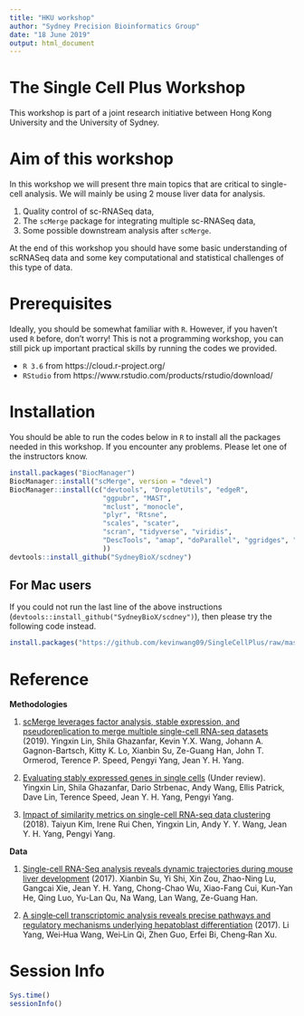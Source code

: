 ```yaml
---
title: "HKU workshop"
author: "Sydney Precision Bioinformatics Group"
date: "18 June 2019"
output: html_document
---
```


# The Single Cell Plus Workshop

This workshop is part of a joint research initiative between Hong Kong University and the University of Sydney.


# Aim of this workshop

In this workshop we will present thre main topics that are critical to single-cell analysis. We will mainly be using 2 mouse liver data for analysis. 

  1. Quality control of sc-RNASeq data,
  1. The `scMerge` package for integrating multiple sc-RNASeq data, 
  1. Some possible downstream analysis after `scMerge`. 


At the end of this workshop you should have some basic understanding of scRNASeq data and some key computational and statistical challenges of this type of data. 


# Prerequisites

Ideally, you should be somewhat familiar with `R`. However, if you haven't used `R` before, don't worry! This is not a programming workshop, you can still pick up important practical skills by running the codes we provided. 

  + `R 3.6` from https://cloud.r-project.org/ 
  + `RStudio` from https://www.rstudio.com/products/rstudio/download/
  

# Installation 

You should be able to run the codes below in `R` to install all the packages needed in this workshop. If you encounter any problems. Please let one of the instructors know. 

```r
install.packages("BiocManager")
BiocManager::install("scMerge", version = "devel")
BiocManager::install(c("devtools", "DropletUtils", "edgeR",
                       "ggpubr", "MAST", 
                       "mclust", "monocle", 
                       "plyr", "Rtsne", 
                       "scales", "scater", 
                       "scran", "tidyverse", "viridis",
                       "DescTools", "amap", "doParallel", "ggridges", "lme4", "mice", "methods"
                       ))
devtools::install_github("SydneyBioX/scdney")
```

## For Mac users

If you could not run the last line of the above instructions (`devtools::install_github("SydneyBioX/scdney")`), then please try the following code instead. 

```r
install.packages("https://github.com/kevinwang09/SingleCellPlus/raw/master/scdney_mac_binary/scdney_0.1.2.tgz", repos = NULL)
```

# Reference

**Methodologies**

1. [scMerge leverages factor analysis, stable expression, and pseudoreplication to merge multiple single-cell RNA-seq datasets]((http://www.pnas.org/lookup/doi/10.1073/pnas.1820006116)) (2019). Yingxin Lin, Shila Ghazanfar, Kevin Y.X. Wang, Johann A. Gagnon-Bartsch, Kitty K. Lo, Xianbin Su, Ze-Guang Han, John T. Ormerod, Terence P. Speed, Pengyi Yang, Jean Y. H. Yang.

1. [Evaluating stably expressed genes in single cells](https://www.biorxiv.org/content/biorxiv/early/2018/11/22/229815.full.pdf) (Under review). Yingxin Lin, Shila Ghazanfar, Dario Strbenac, Andy Wang, Ellis Patrick, Dave Lin, Terence Speed, Jean Y. H. Yang, Pengyi Yang.

1. [Impact of similarity metrics on single-cell RNA-seq data clustering](https://doi.org/10.1093/bib/bby076) (2018). Taiyun Kim, Irene Rui Chen, Yingxin Lin, Andy Y. Y. Wang, Jean Y. H. Yang, Pengyi Yang.


**Data**

1. [Single-cell RNA-Seq analysis reveals dynamic trajectories during mouse liver development](https://doi.org/10.1186/s12864-017-4342-x) (2017). Xianbin Su, Yi Shi, Xin Zou, Zhao-Ning Lu, Gangcai Xie, Jean Y. H. Yang, Chong-Chao Wu, Xiao-Fang Cui, Kun-Yan He, Qing Luo, Yu-Lan Qu, Na Wang, Lan Wang, Ze-Guang Han.

1. [A single‐cell transcriptomic analysis reveals precise pathways and regulatory mechanisms underlying hepatoblast differentiation](https://doi.org/10.1002/hep.29353) (2017). Li Yang, Wei‐Hua Wang, Wei‐Lin Qi, Zhen Guo, Erfei Bi, Cheng‐Ran Xu. 



# Session Info
```r
Sys.time()
sessionInfo()
```

